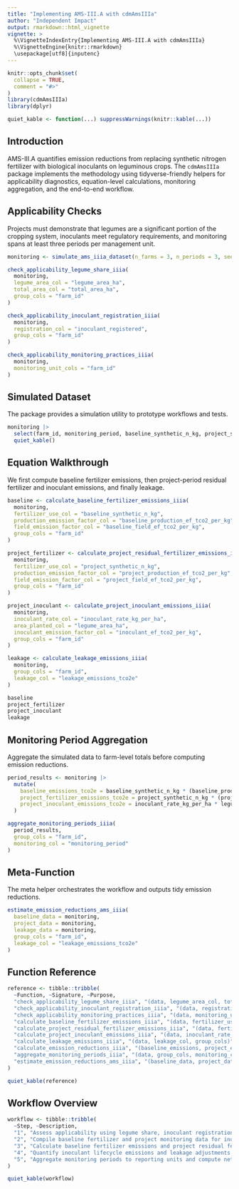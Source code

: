 ```yaml
---
title: "Implementing AMS-III.A with cdmAmsIIIa"
author: "Independent Impact"
output: rmarkdown::html_vignette
vignette: >
  %\VignetteIndexEntry{Implementing AMS-III.A with cdmAmsIIIa}
  %\VignetteEngine{knitr::rmarkdown}
  \usepackage[utf8]{inputenc}
---
```


```r
knitr::opts_chunk$set(
  collapse = TRUE,
  comment = "#>"
)
library(cdmAmsIIIa)
library(dplyr)
```
```r
quiet_kable <- function(...) suppressWarnings(knitr::kable(...))
```


## Introduction

AMS-III.A quantifies emission reductions from replacing synthetic nitrogen fertilizer with biological inoculants on leguminous crops. The `cdmAmsIIIa` package implements the methodology using tidyverse-friendly helpers for applicability diagnostics, equation-level calculations, monitoring aggregation, and the end-to-end workflow.

## Applicability Checks

Projects must demonstrate that legumes are a significant portion of the cropping system, inoculants meet regulatory requirements, and monitoring spans at least three periods per management unit.

```r
monitoring <- simulate_ams_iiia_dataset(n_farms = 3, n_periods = 3, seed = 2024)

check_applicability_legume_share_iiia(
  monitoring,
  legume_area_col = "legume_area_ha",
  total_area_col = "total_area_ha",
  group_cols = "farm_id"
)

check_applicability_inoculant_registration_iiia(
  monitoring,
  registration_col = "inoculant_registered",
  group_cols = "farm_id"
)

check_applicability_monitoring_practices_iiia(
  monitoring,
  monitoring_unit_cols = "farm_id"
)
```

## Simulated Dataset

The package provides a simulation utility to prototype workflows and tests.

```r
monitoring |> 
  select(farm_id, monitoring_period, baseline_synthetic_n_kg, project_synthetic_n_kg, inoculant_rate_kg_per_ha, legume_area_ha, leakage_emissions_tco2e) |> 
  quiet_kable()
```

## Equation Walkthrough

We first compute baseline fertilizer emissions, then project-period residual fertilizer and inoculant emissions, and finally leakage.

```r
baseline <- calculate_baseline_fertilizer_emissions_iiia(
  monitoring,
  fertilizer_use_col = "baseline_synthetic_n_kg",
  production_emission_factor_col = "baseline_production_ef_tco2_per_kg",
  field_emission_factor_col = "baseline_field_ef_tco2_per_kg",
  group_cols = "farm_id"
)

project_fertilizer <- calculate_project_residual_fertilizer_emissions_iiia(
  monitoring,
  fertilizer_use_col = "project_synthetic_n_kg",
  production_emission_factor_col = "project_production_ef_tco2_per_kg",
  field_emission_factor_col = "project_field_ef_tco2_per_kg",
  group_cols = "farm_id"
)

project_inoculant <- calculate_project_inoculant_emissions_iiia(
  monitoring,
  inoculant_rate_col = "inoculant_rate_kg_per_ha",
  area_planted_col = "legume_area_ha",
  inoculant_emission_factor_col = "inoculant_ef_tco2_per_kg",
  group_cols = "farm_id"
)

leakage <- calculate_leakage_emissions_iiia(
  monitoring,
  group_cols = "farm_id",
  leakage_col = "leakage_emissions_tco2e"
)

baseline
project_fertilizer
project_inoculant
leakage
```

## Monitoring Period Aggregation

Aggregate the simulated data to farm-level totals before computing emission reductions.

```r
period_results <- monitoring |>
  mutate(
    baseline_emissions_tco2e = baseline_synthetic_n_kg * (baseline_production_ef_tco2_per_kg + baseline_field_ef_tco2_per_kg),
    project_fertilizer_emissions_tco2e = project_synthetic_n_kg * (project_production_ef_tco2_per_kg + project_field_ef_tco2_per_kg),
    project_inoculant_emissions_tco2e = inoculant_rate_kg_per_ha * legume_area_ha * inoculant_ef_tco2_per_kg
  )

aggregate_monitoring_periods_iiia(
  period_results,
  group_cols = "farm_id",
  monitoring_col = "monitoring_period"
)
```

## Meta-Function

The meta helper orchestrates the workflow and outputs tidy emission reductions.

```r
estimate_emission_reductions_ams_iiia(
  baseline_data = monitoring,
  project_data = monitoring,
  leakage_data = monitoring,
  group_cols = "farm_id",
  leakage_col = "leakage_emissions_tco2e"
)
```

## Function Reference

```r
reference <- tibble::tribble(
  ~Function, ~Signature, ~Purpose,
  "check_applicability_legume_share_iiia", "(data, legume_area_col, total_area_col, min_legume_share, group_cols)", "Verify legumes dominate the cropping pattern.",
  "check_applicability_inoculant_registration_iiia", "(data, registration_col, group_cols)", "Ensure inoculants meet regulatory standards.",
  "check_applicability_monitoring_practices_iiia", "(data, monitoring_unit_cols, min_periods)", "Confirm monitoring spans the minimum periods.",
  "calculate_baseline_fertilizer_emissions_iiia", "(data, fertilizer_use_col, production_emission_factor_col, field_emission_factor_col, group_cols)", "Baseline emissions from synthetic nitrogen use.",
  "calculate_project_residual_fertilizer_emissions_iiia", "(data, fertilizer_use_col, production_emission_factor_col, field_emission_factor_col, group_cols)", "Project residual fertilizer emissions.",
  "calculate_project_inoculant_emissions_iiia", "(data, inoculant_rate_col, area_planted_col, inoculant_emission_factor_col, group_cols)", "Project inoculant emissions.",
  "calculate_leakage_emissions_iiia", "(data, leakage_col, group_cols)", "Aggregate leakage emissions.",
  "calculate_emission_reductions_iiia", "(baseline_emissions, project_emissions, leakage_emissions, group_cols)", "Net emission reductions.",
  "aggregate_monitoring_periods_iiia", "(data, group_cols, monitoring_col)", "Summarise monitoring data across periods.",
  "estimate_emission_reductions_ams_iiia", "(baseline_data, project_data, leakage_data, group_cols, ...)", "Run the AMS-III.A workflow."
)

quiet_kable(reference)
```

## Workflow Overview

```r
workflow <- tibble::tribble(
  ~Step, ~Description,
  "1", "Assess applicability using legume share, inoculant registration, and monitoring checks.",
  "2", "Compile baseline fertilizer and project monitoring data for inoculated legumes.",
  "3", "Calculate baseline fertilizer emissions and project residual fertilizer emissions.",
  "4", "Quantify inoculant lifecycle emissions and leakage adjustments.",
  "5", "Aggregate monitoring periods to reporting units and compute net emission reductions with the meta helper."
)

quiet_kable(workflow)
```

